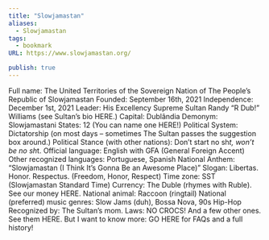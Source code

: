 ```yaml
---
title: "Slowjamastan"
aliases:
  - Slowjamastan
tags:
  - bookmark
URL: https://www.slowjamastan.org/

publish: true
---
```




Full name: The United Territories of the Sovereign Nation of The People’s Republic of Slowjamastan
Founded: September 16th, 2021
Independence: December 1st, 2021
Leader: His Excellency Supreme Sultan Randy “R Dub!” Williams (see Sultan’s bio HERE.)
Capital: Dublândia
Demonym: Slowjamastani
States: 12 (You can name one HERE!)
Political System: Dictatorship (on most days – sometimes The Sultan passes the suggestion box around.)
Political Stance (with other nations): Don’t start no sh*t, won’t be no sh*t.
Official language: English with GFA (General Foreign Accent)
Other recognized languages: Portuguese, Spanish
National Anthem: “Slowjamastan (I Think It’s Gonna Be an Awesome Place)”
Slogan: Libertas. Honor. Respectus. (Freedom, Honor, Respect)
Time zone: SST (Slowjamastan Standard Time)
Currency: The Duble (rhymes with Ruble). See our money HERE.
National animal: Raccoon (ringtail)
National (preferred) music genres: Slow Jams (duh), Bossa Nova, 90s Hip-Hop
Recognized by: The Sultan’s mom.
Laws: NO CROCS! And a few other ones. See them HERE.
But I want to know more: GO HERE for FAQs and a full history!